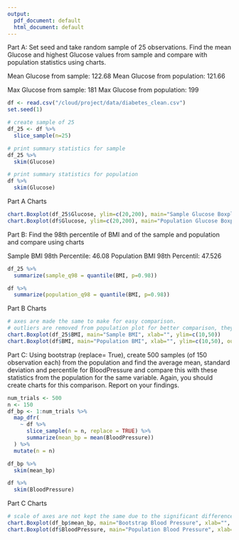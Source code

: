 ```yaml
---
output:
  pdf_document: default
  html_document: default
---
```


Part A: 
  Set seed and take random sample of 25 observations.
  Find the mean Glucose and highest Glucose values from sample and compare with population statistics using    charts.

Mean Glucose from sample:     122.68
Mean Glucose from population: 121.66

Max Glucose from sample:     181
Max Glucose from population: 199
  
```r
df <- read.csv("/cloud/project/data/diabetes_clean.csv")
set.seed(1)

# create sample of 25
df_25 <- df %>%
  slice_sample(n=25)

# print summary statistics for sample 
df_25 %>%
  skim(Glucose)

# print summary statistics for population 
df %>%
  skim(Glucose)
```

Part A Charts
```r
chart.Boxplot(df_25$Glucose, ylim=c(20,200), main="Sample Glucose Boxplot", xlab="")
chart.Boxplot(df$Glucose, ylim=c(20,200), main="Population Glucose Boxplot", xlab="")
```
  
Part B:
  Find the 98th percentile of BMI and of the sample and population and compare using charts
  
Sample BMI 98th Percentile:    46.08
Population BMI 98th Percentil: 47.526

```r
df_25 %>%
  summarize(sample_q98 = quantile(BMI, p=0.98))

df %>%
  summarize(population_q98 = quantile(BMI, p=0.98))
```
Part B Charts
```r
# axes are made the same to make for easy comparison. 
# outliers are removed from population plot for better comparison, they are >98th percentile
chart.Boxplot(df_25$BMI, main="Sample BMI", xlab="", ylim=c(10,50))
chart.Boxplot(df$BMI, main="Population BMI", xlab="", ylim=c(10,50), outline=FALSE)
```



Part C:
  Using bootstrap (replace= True), create 500 samples (of 150 observation each) from the
  population and find the average mean, standard deviation and percentile for BloodPressure and
  compare this with these statistics from the population for the same variable. Again, you should
  create charts for this comparison. Report on your findings.
```r
num_trials <- 500
n <- 150
df_bp <- 1:num_trials %>%
  map_dfr(
    ~ df %>%
      slice_sample(n = n, replace = TRUE) %>%
      summarize(mean_bp = mean(BloodPressure))
  ) %>%
  mutate(n = n)

df_bp %>%
  skim(mean_bp)

df %>%
  skim(BloodPressure)
```
  
  Part C Charts
```r
# scale of axes are not kept the same due to the significant difference in variation
chart.Boxplot(df_bp$mean_bp, main="Bootstrap Blood Pressure", xlab="", outline=FALSE)
chart.Boxplot(df$BloodPressure, main="Population Blood Pressure", xlab="", outline=FALSE)
```
  